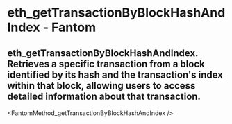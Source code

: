 # eth_getTransactionByBlockHashAndIndex - Fantom

## eth_getTransactionByBlockHashAndIndex. Retrieves a specific transaction from a block identified by its hash and the transaction's index within that block, allowing users to access detailed information about that transaction.


<FantomMethod_getTransactionByBlockHashAndIndex />

